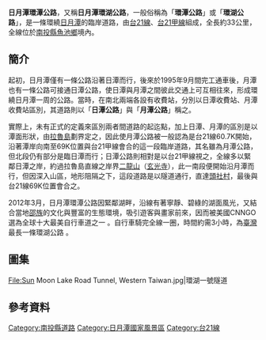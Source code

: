 {{Infobox Taiwan Road|
|name=[[File:TW_PHW21.svg|24px]][[File:TW_PHW21a.svg|24px]]日月潭環潭公路
|level=省道
|length=33
|opened=1995年9月間
|start=西段：[[台21線|台21線]]60.7K<br>（[[雲朗觀光集團|中信大飯店]]附近）<br>東段：[[台21線#甲線|台21甲線]]0K<br>（中信大飯店附近）
|end=西段：台21線69K（[[頭社|頭社]]）<br>東段：台21甲線20.8K（頭社）
|image=Beginning of Provincial Highway No. 21A (Taiwan).JPG
|caption=台21甲線起點
}}

'''日月潭環潭公路'''，又稱'''日月潭環湖公路'''，一般俗稱為「'''環潭公路'''」或「'''環湖公路'''」，是一條環繞[[日月潭|日月潭]]的臨岸道路，由[[台21線|台21線]]、[[台21線#甲線|台21甲線]]組成，全長約33公里，全線位於[[南投縣|南投縣]][[魚池鄉_(臺灣)|魚池鄉]]境內{{r|map}}{{r|觀光局}}。

== 簡介 ==
起初，日月潭僅有一條公路沿著日潭而行，後來於1995年9月間完工通車後，月潭也有一條公路可接通日潭公路，使日潭與月潭之間彼此交通上可互相往來，形成環繞日月潭一周的公路{{r|觀光局}}。當時，在南北兩端各設有收費站，分別以日潭收費站、月潭收費站區別，其道路則以「'''日潭公路'''」與「'''月潭公路'''」稱之{{r|觀光局}}。

實際上，未有正式的定義來區別兩者間道路的起迄點，加上日潭、月潭的區別是以潭面形狀，由[[拉魯島|拉魯島]]劃界定之，因此使月潭公路被一般認為是台21線60.7K開始，沿著潭岸向南至69K位置與台21甲線會合的這一段臨岸道路，其名雖為月潭公路，但北段仍有部分是臨日潭而行；日潭公路則相對是以台21甲線視之，全線多以緊鄰日潭之岸，約過拉魯島直線之岸界[[二龍山|二龍山]]（[[玄光寺|玄光寺]]），此一南段便開始沿月潭而行，但因深入山區，地形阻隔之下，這段道路是以隧道通行，直達[[頭社村|頭社村]]，最後與台21線69K位置會合之{{r|map}}{{r|thb}}。{{fact|如今，兩座收費站已於2011年11月25日完成拆除。}}

2012年3月，日月潭環潭公路因緊鄰湖畔，沿線有著寧靜、碧綠的湖面風光，又結合當地[[邵族|邵族]]的文化與豐富的生態環境，吸引遊客與畫家前來，因而被美國CNNGO選為全球十大最美自行車道之一{{r|nownews}}
{{r|sunmoonlake}}。自行車騎完全線一圈，時間約需3小時，為[[臺灣|臺灣]]最長一條環湖公路{{r|nownews}}
{{r|sunmoonlake}}。

== 圖集 ==
<gallery>
File:Sun Moon Lake Road Tunnel, Western Taiwan.jpg|環湖一號隧道
</gallery>

== 參考資料 ==
{{reflist|2|refs=

<ref name="map">{{cite book |title=《南投縣魚池鄉行政區域圖》|author=銳俤科技、上河文化 |isbn=9860012865 |publisher=內政部 |language=zh-tw |year=2005年 }}</ref>

<ref name="thb">{{cite web |url=http://www.thb.gov.tw/TM/Files/MainRoad_1030409.xls |title=省道公路里程 |author=規劃設計科 |publisher=交通部公路總局 |accessdate=2014-05-11 |language=zh-tw |date= |archive-date=2014-05-12 |archive-url=https://web.archive.org/web/20140512221852/http://www.thb.gov.tw/TM/Files/MainRoad_1030409.xls |dead-url=no }}</ref>

<ref name="觀光局">{{cite web|url=http://m.taiwan.net.tw/mobile/Article.aspx?Lang=1&sNo=0001114&id=412|title=日月潭國家風景區 旅遊資訊|author=交通部觀光局|publisher=交通部觀光局全球資訊網|accessdate=2014-05-11|language=zh-tw|date=|deadurl=yes|archiveurl=https://web.archive.org/web/20140512214136/http://m.taiwan.net.tw/mobile/Article.aspx?Lang=1&sNo=0001114&id=412|archivedate=2014-05-12}}</ref>

<ref name="sunmoonlake">{{cite web |url=http://www.sunmoonlake.gov.tw/Volunteer/NewsDetail.aspx?Cond=01e12c41-9bbf-477f-be19-fa94d2b64041&Pindex=7&IsHot=True |title=日月潭環湖自行車道榮獲CNN(生活旅遊網站CNNGO)評選為全球十大最美自行車道 |author=日月潭國家風景區 |publisher=日月潭國家風景管理處 |accessdate=2014-05-11 |language=zh-tw |date=2012-03-19 |archive-date=2019-12-01 |archive-url=https://web.archive.org/web/20191201145939/https://www.sunmoonlake.gov.tw/Volunteer/NewsDetail.aspx?Cond=01e12c41-9bbf-477f-be19-fa94d2b64041&Pindex=7&IsHot=True |dead-url=no }}</ref>

<ref name="nownews">{{cite web |url=http://www.nownews.com/n/2012/03/19/16051 |title=全球最美十大自行車道 日月潭環湖公路榜上有名 |author=生活中心 |publisher=今日新聞網 |accessdate=2014-05-11 |language=zh-tw |date=2012-03-19 |archive-date=2014-05-12 |archive-url=https://web.archive.org/web/20140512220251/http://www.nownews.com/n/2012/03/19/16051 |dead-url=no }}</ref>

}}

[[Category:南投縣道路|Category:南投縣道路]]
[[Category:日月潭國家風景區|Category:日月潭國家風景區]]
[[Category:台21線|Category:台21線]]